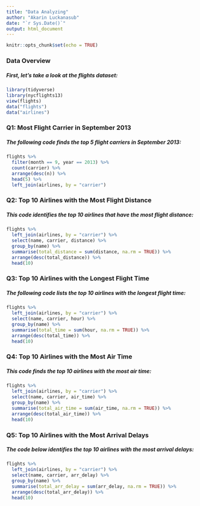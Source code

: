 ---
title: "Data Analyzing"
author: "Akarin Luckanasub"
date: "`r Sys.Date()`"
output: html_document
---

```{r setup, include=FALSE}
knitr::opts_chunk$set(echo = TRUE)
```

### **Data Overview**
##### First, let's take a look at the flights dataset:

```{r}
library(tidyverse)
library(nycflights13)
view(flights)
data("flights")
data("airlines")

```

### **Q1: Most Flight Carrier in September 2013**
##### The following code finds the top 5 flight carriers in September 2013:

```{r}
flights %>%
  filter(month == 9, year == 2013) %>%
  count(carrier) %>%
  arrange(desc(n)) %>%
  head(5) %>%
  left_join(airlines, by = "carrier")

```

### **Q2: Top 10 Airlines with the Most Flight Distance**
##### This code identifies the top 10 airlines that have the most flight distance:

```{r}
flights %>%
  left_join(airlines, by = "carrier") %>%
  select(name, carrier, distance) %>%
  group_by(name) %>%
  summarise(total_distance = sum(distance, na.rm = TRUE)) %>%
  arrange(desc(total_distance)) %>%
  head(10)

```

### **Q3: Top 10 Airlines with the Longest Flight Time**
##### The following code lists the top 10 airlines with the longest flight time:

```{r}
flights %>%
  left_join(airlines, by = "carrier") %>%
  select(name, carrier, hour) %>%
  group_by(name) %>%
  summarise(total_time = sum(hour, na.rm = TRUE)) %>%
  arrange(desc(total_time)) %>%
  head(10)

```

### **Q4: Top 10 Airlines with the Most Air Time**
##### This code finds the top 10 airlines with the most air time:

```{r}
flights %>%
  left_join(airlines, by = "carrier") %>%
  select(name, carrier, air_time) %>%
  group_by(name) %>%
  summarise(total_air_time = sum(air_time, na.rm = TRUE)) %>%
  arrange(desc(total_air_time)) %>%
  head(10)

```

### **Q5: Top 10 Airlines with the Most Arrival Delays**
##### The code below identifies the top 10 airlines with the most arrival delays:

```{r}
flights %>%
  left_join(airlines, by = "carrier") %>%
  select(name, carrier, arr_delay) %>%
  group_by(name) %>%
  summarise(total_arr_delay = sum(arr_delay, na.rm = TRUE)) %>%
  arrange(desc(total_arr_delay)) %>%
  head(10)

```









